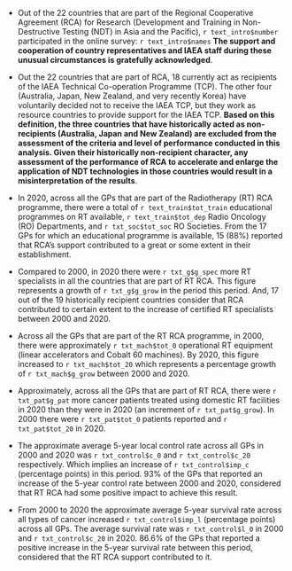 
* Out of the 22 countries that are part of the Regional Cooperative Agreement (RCA) for Research (Development and Training in Non-Destructive Testing (NDT) in Asia and the Pacific), `r text_intro$number` participated in the online survey: `r text_intro$names` **The support and cooperation of country representatives and IAEA staff during these unusual circumstances is gratefully acknowledged**.

* Out the 22 countries that are part of RCA, 18 currently act as recipients of the IAEA Technical Co-operation Programme (TCP). The other four (Australia, Japan, New Zealand, and very recently Korea) have voluntarily decided not to receive the IAEA TCP, but they work as resource countries to provide support for the IAEA TCP. **Based on this definition, the three countries that have historically acted as non-recipients (Australia, Japan and New Zealand) are excluded from the assessment of the criteria and level of performance conducted in this analysis. Given their historically non-recipient character, any assessment of the performance of RCA to accelerate and enlarge the application of NDT technologies in those countries would result in a misinterpretation of the results**.


* In 2020, across all the GPs that are part of the Radiotherapy (RT) RCA programme, there were a total of `r text_train$tot_train` educational programmes on RT available, `r text_train$tot_dep` Radio Oncology (RO) Departments, and  `r txt_soc$tot_soc` RO Societies. From the 17 GPs for which an educational programme is available, 15 (88%) reported that RCA's support contributed to a great or some extent in their establishment.

* Compared to 2000, in 2020 there were `r txt_g$g_spec` more RT specialists in all the countries that are part of RT RCA. This figure represents a growth of `r txt_g$g_grow` in the period this period. And, 17 out of the 19 historically recipient countries consider that RCA contributed to certain extent to the increase of certified RT specialists between 2000 and 2020.


* Across all the GPs that are part of the RT RCA programme, in 2000, there were approximately `r txt_mach$tot_0` operational RT equipment (linear accelerators and Cobalt 60 machines). By 2020, this figure increased to `r txt_mach$tot_20` which represents a percentage growth of `r txt_mach$g_grow` between 2000 and 2020.


* Approximately, across all the GPs that are part of RT RCA, there were `r txt_pat$g_pat` more cancer patients treated using domestic RT facilities in 2020 than they were in 2020  (an increment of `r txt_pat$g_grow`). In 2000 there were `r txt_pat$tot_0` patients reported and `r txt_pat$tot_20` in 2020. 

* The approximate average 5-year local control rate across all GPs in 2000 and 2020 was `r txt_control$c_0` and `r txt_control$c_20` respectively. Which implies an increase of `r txt_control$imp_c` (percentage points) in this period. 93% of the GPs that reported an increase of the 5-year control rate between 2000 and 2020, considered that RT RCA had some positive impact to achieve this result.

* From 2000 to 2020 the approximate average 5-year survival rate across all types of cancer increased `r txt_control$imp_l` (percentage points) across all GPs. The average survival rate was `r txt_control$l_0` in 2000 and `r txt_control$c_20` in 2020. 86.6% of the GPs that reported a positive increase in the 5-year survival rate between this period, considered that the RT RCA support contributed to it.